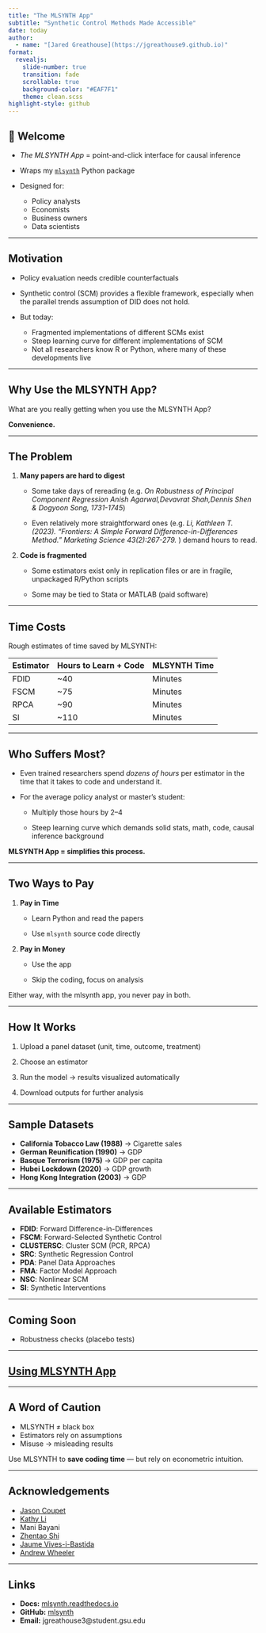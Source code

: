 ```yaml
---
title: "The MLSYNTH App"
subtitle: "Synthetic Control Methods Made Accessible"
date: today
author:
  - name: "[Jared Greathouse](https://jgreathouse9.github.io)"
format:
  revealjs: 
    slide-number: true
    transition: fade
    scrollable: true
    background-color: "#EAF7F1"
    theme: clean.scss
highlight-style: github
---
```


## 👋 Welcome

- *The MLSYNTH App* = point-and-click interface for causal inference  

- Wraps my [`mlsynth`](https://github.com/jgreathouse9/mlsynth) Python package  

- Designed for:
  - Policy analysts
  - Economists
  - Business owners
  - Data scientists  

---

## Motivation

- Policy evaluation needs credible counterfactuals  

- Synthetic control (SCM) provides a flexible framework, especially when the parallel trends assumption of DID does not hold.

- But today:
  - Fragmented implementations of different SCMs exist
  - Steep learning curve for different implementations of SCM
  - Not all researchers know R or Python, where many of these developments live

---

## Why Use the MLSYNTH App?

What are you really getting when you use the MLSYNTH App?

**Convenience.**

---

## The Problem

1. **Many papers are hard to digest**

   - Some take days of rereading (e.g. *On Robustness of Principal Component Regression Anish Agarwal,Devavrat Shah,Dennis Shen & Dogyoon Song, 1731-1745*)

   - Even relatively more straightforward ones (e.g. *Li, Kathleen T. (2023). “Frontiers: A Simple Forward Difference-in-Differences Method.” Marketing Science 43(2):267-279.* ) demand hours to read.

2. **Code is fragmented**

   - Some estimators exist only in replication files or are in fragile, unpackaged R/Python scripts

   -  Some may be tied to Stata or MATLAB (paid software)

---

## Time Costs

Rough estimates of time saved by MLSYNTH:  

| Estimator   | Hours to Learn + Code | MLSYNTH Time |
|-------------|------------------------|---------------|
| FDID        | ~40                    | Minutes |
| FSCM        | ~75                    | Minutes |
| RPCA        | ~90                    | Minutes |
| SI          | ~110                   | Minutes |

---

## Who Suffers Most?

- Even trained researchers spend *dozens of hours* per estimator in the time that it takes to code and understand it.

- For the average policy analyst or master’s student:  

  - Multiply those hours by 2–4

  - Steep learning curve which demands solid stats, math, code, causal inference background  

**MLSYNTH App = simplifies this process.**

---

## Two Ways to Pay

1. **Pay in Time**  

   - Learn Python and read the papers

   - Use `mlsynth` source code directly  

2. **Pay in Money**  

   - Use the app  

   - Skip the coding, focus on analysis  

Either way, with the mlsynth app, you never pay in both.  

---

## How It Works

1. Upload a panel dataset (unit, time, outcome, treatment)  

2. Choose an estimator  

3. Run the model → results visualized automatically  

4. Download outputs for further analysis  

---

## Sample Datasets

- **California Tobacco Law (1988)** → Cigarette sales  
- **German Reunification (1990)** → GDP  
- **Basque Terrorism (1975)** → GDP per capita  
- **Hubei Lockdown (2020)** → GDP growth  
- **Hong Kong Integration (2003)** → GDP  

---

## Available Estimators

- **FDID**: Forward Difference-in-Differences  
- **FSCM**: Forward-Selected Synthetic Control  
- **CLUSTERSC**: Cluster SCM (PCR, RPCA)  
- **SRC**: Synthetic Regression Control  
- **PDA**: Panel Data Approaches
- **FMA**: Factor Model Approach  
- **NSC**: Nonlinear SCM  
- **SI**: Synthetic Interventions  

---

## Coming Soon

- Robustness checks (placebo tests)  

---

## [Using MLSYNTH App](https://mlsynthapp.streamlit.app/)

---

## A Word of Caution

- MLSYNTH ≠ black box  
- Estimators rely on assumptions  
- Misuse → misleading results  

Use MLSYNTH to **save coding time** — but rely on econometric intuition.  

---

## Acknowledgements

- [Jason Coupet](https://aysps.gsu.edu/profile/jason-coupet/) 
- [Kathy Li](https://sites.utexas.edu/kathleenli/) 
- Mani Bayani  
- [Zhentao Shi](https://zhentaoshi.github.io/)  
- [Jaume Vives-i-Bastida](https://jvivesb.github.io/)  
- [Andrew Wheeler](https://andrewpwheeler.com/about/)  

---

## Links

- **Docs:** [mlsynth.readthedocs.io](https://mlsynth.readthedocs.io)  
- **GitHub:** [mlsynth](https://github.com/jgreathouse9/mlsynth)  
- **Email:** jgreathouse3@student.gsu.edu
